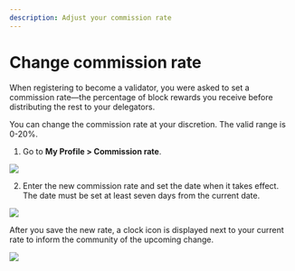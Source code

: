 ```yaml
---
description: Adjust your commission rate
---
```



# Change commission rate
When registering to become a validator, you were asked to set a
commission rate—the percentage of block rewards you receive
before distributing the rest to your delegators.

You can change the commission rate at your discretion. 
The valid range is 0-20%.

1. Go to **My Profile > Commission rate**.

<img src={stepOne} width={280} />

2. Enter the new commission rate and set the date when it takes effect. 
The date must be set at least seven days from the current date.

<img src={stepTwo} width={416} />

After you save the new rate, a clock icon is displayed next to your
current rate to inform the community of the upcoming change.

<img src={stepThree} width={324} />